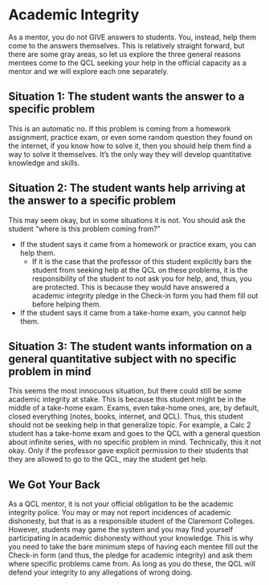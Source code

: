 # Academic Integrity

As a mentor, you do not GIVE answers to students. You, instead, help them come to the answers themselves. This is relatively straight forward, but there are some gray areas, so let us explore the three general reasons mentees come to the QCL seeking your help in the official capacity as a mentor and we will explore each one separately.


## Situation 1: The student wants the answer to a specific problem

This is an automatic no. If this problem is coming from a homework assignment, practice exam, or even some random question they found on the internet, if you know how to solve it, then you should help them find a way to solve it themselves. It's the only way they will develop quantitative knowledge and skills.

## Situation 2: The student wants help arriving at the answer to a specific problem

This may seem okay, but in some situations it is not. You should ask the student "where is this problem coming from?"

- If the student says it came from a homework or practice exam, you can help them.
  - If it is the case that the professor of this student explicitly bars the student from seeking help at the QCL on these problems, it is the responsibility of the student to not ask you for help, and, thus, you are protected. This is because they would have answered a academic integrity pledge in the Check-in form you had them fill out before helping them.
- If the student says it came from a take-home exam, you cannot help them.

## Situation 3: The student wants information on a general quantitative subject with no specific problem in mind

This seems the most innocuous situation, but there could still be some academic integrity at stake. This is because this student might be in the middle of a take-home exam. Exams, even take-home ones, are, by default, closed everything (notes, books, internet, and QCL). Thus, this student should not be seeking help in that generalize topic. For example, a Calc 2 student has a take-home exam and goes to the QCL with a general question about infinite series, with no specific problem in mind. Technically, this it not okay. Only if the professor gave explicit permission to their students that they are allowed to go to the QCL, may the student get help.

## We Got Your Back

As a QCL mentor, it is not your official obligation to be the academic integrity police. You may or may not report incidences of academic dishonesty, but that is as a responsible student of the Claremont Colleges. However, students may game the system and you may find yourself participating in academic dishonesty without your knowledge. This is why you need to take the bare minimum steps of having each mentee fill out the Check-in form (and thus, the pledge for academic integrity) and ask them where specific problems came from. As long as you do these, the QCL will defend your integrity to any allegations of wrong doing.
